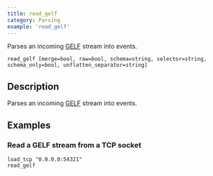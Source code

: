 ```yaml
---
title: read_gelf
category: Parsing
example: 'read_gelf'
---
```

Parses an incoming [GELF](https://go2docs.graylog.org/current/getting_in_log_data/gelf.html) stream into events.

```tql
read_gelf [merge=bool, raw=bool, schema=string, selector=string, schema_only=bool, unflatten_separator=string]
```

## Description

Parses an incoming
[GELF](https://go2docs.graylog.org/current/getting_in_log_data/gelf.html) stream
into events.


<ParsingOptions />

## Examples

### Read a GELF stream from a TCP socket

```tql
load_tcp "0.0.0.0:54321"
read_gelf
```
